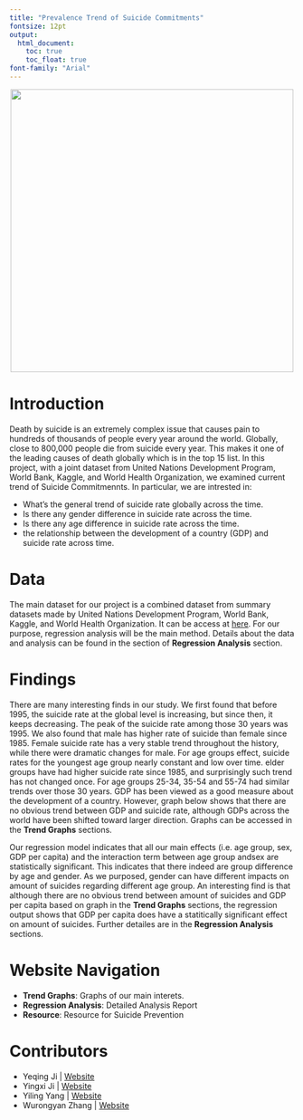 ```yaml
---
title: "Prevalence Trend of Suicide Commitments"
fontsize: 12pt
output:   
  html_document:
    toc: true
    toc_float: true
font-family: "Arial"
---
```


<center>

![](homepage.jpg){width=500px}
</center>

# Introduction

Death by suicide is an extremely complex issue that causes pain to hundreds of thousands of people every year around the world. Globally, close to 800,000 people die from suicide every year. This makes it one of the leading causes of death globally which is in the top 15 list. In this project, with a joint dataset from United Nations Development Program, World Bank, Kaggle, and World Health Organization, we examined current trend of Suicide Commitmennts. In particular, we are intrested in:

- What's the general trend of suicide rate globally across the time.
- Is there any gender difference in suicide rate across the time.
- Is there any age difference in suicide rate across the time.
- the relationship between the development of a country (GDP) and suicide rate across time.

# Data

The main dataset for our project is a combined dataset from summary datasets made by United Nations Development Program, World Bank, Kaggle, and World Health Organization. It can be access at [here](https://www.kaggle.com/russellyates88/suicide-rates-overview-1985-to-2016). For our purpose, regression analysis will be the main method. Details about the data and analysis can be found in the section of **Regression Analysis** section.

# Findings

There are many interesting finds in our study. We first found that before 1995, the suicide rate at the global level is increasing, but since then, it keeps decreasing. The peak of the suicide rate among those 30 years was 1995. We also found that male has higher rate of suicide than female since 1985. Female suicide rate has a very stable trend throughout the history, while there were dramatic changes for male. For age groups effect, suicide rates for the youngest age group nearly constant  and low over time. elder groups have had higher suicide rate since 1985, and surprisingly such trend has not changed once. For age groups 25-34, 35-54 and 55-74 had similar trends over those 30 years. GDP has been viewed as a good measure about the development of a country. However, graph below shows that there are no obvious trend between GDP and suicide rate, although GDPs across the world have been shifted toward larger direction. Graphs can be accessed in the **Trend Graphs** sections.

Our regression model indicates that all our main effects (i.e. age group, sex, GDP per capita) and the interaction term between age group andsex are statistically significant. This indicates that there indeed are group difference by age and gender. As we purposed, gender can have different impacts on amount of suicides regarding different age group. An interesting find is that although there are no obvious trend between amount of suicides and GDP per capita based on graph in the **Trend Graphs** sections, the regression output shows that GDP per capita does have a statitically significant effect on amount of suicides. Further detailes are in the **Regression Analysis** sections.

# Website Navigation
- **Trend Graphs**: Graphs of our main interets.
- **Regression Analysis**: Detailed Analysis Report
- **Resource**: Resource for Suicide Prevention

# Contributors
- Yeqing Ji | [Website](https://yj2580.github.io/)
- Yingxi Ji | [Website](https://yj2579.github.io/)
- Yiling Yang | [Website](https://yy3018.github.io/)
- Wurongyan Zhang | [Website](https://zhangwurongyan.github.io/)





